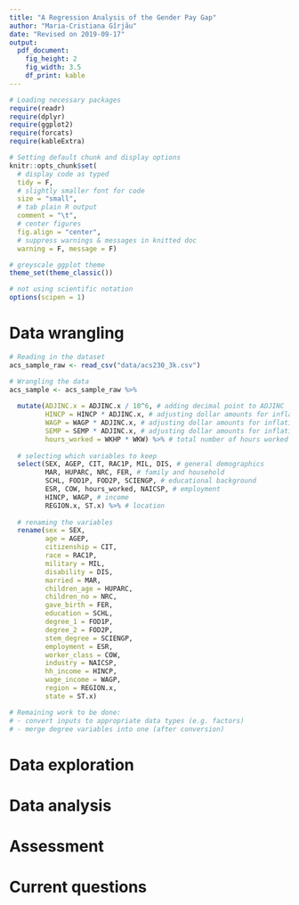 ```yaml
---
title: "A Regression Analysis of the Gender Pay Gap"
author: "Maria-Cristiana Gîrjău"
date: "Revised on 2019-09-17"
output: 
  pdf_document:
    fig_height: 2
    fig_width: 3.5
    df_print: kable
---
```


```r
# Loading necessary packages
require(readr)
require(dplyr)
require(ggplot2)
require(forcats)
require(kableExtra)

# Setting default chunk and display options
knitr::opts_chunk$set(
  # display code as typed
  tidy = F,
  # slightly smaller font for code
  size = "small",
  # tab plain R output
  comment = "\t",
  # center figures
  fig.align = "center",
  # suppress warnings & messages in knitted doc
  warning = F, message = F)   

# greyscale ggplot theme
theme_set(theme_classic())

# not using scientific notation
options(scipen = 1)
```

<!-- This document should include all the code used to wrangle and analze your data. You should comment your code within each code chunk, and you should document your process as you go. This means describing what each code chunk is doing if it's not immediately obvious (e.g., "After reading in the data, we noticed that this categorical variable was being treated as a numeric variable, so we forced it to be a factor instead."), every decision you made (e.g., "In the code below, we dropped every person over 90 years old and collapsed such-and-such categorical variable down to three categories instead of 10."), and what you are gathering from any output (e.g., "The histogram above shows us that the data are skewed right with one extreme outlier around 300."). Only set `echo=F` for code you do not want to receive feedback on. Use `eval=F` if there is code that is not working and that you want help with! -->

# Data wrangling

<!-- Get the data into the format needed for analysis. Any time in other sections that you realize your data should actually look a different way (e.g, maybe you decide you really want to collapse a categorical variable or something), make sure to come back to this section to implement that change from the beginning. This will be an iterative process! -->

```r
# Reading in the dataset
acs_sample_raw <- read_csv("data/acs230_3k.csv")
```

```r
# Wrangling the data
acs_sample <- acs_sample_raw %>%
  
  mutate(ADJINC.x = ADJINC.x / 10^6, # adding decimal point to ADJINC
         HINCP = HINCP * ADJINC.x, # adjusting dollar amounts for inflation
         WAGP = WAGP * ADJINC.x, # adjusting dollar amounts for inflation
         SEMP = SEMP * ADJINC.x, # adjusting dollar amounts for inflation
         hours_worked = WKHP * WKW) %>% # total number of hours worked
  
  # selecting which variables to keep
  select(SEX, AGEP, CIT, RAC1P, MIL, DIS, # general demographics
         MAR, HUPARC, NRC, FER, # family and household
         SCHL, FOD1P, FOD2P, SCIENGP, # educational background
         ESR, COW, hours_worked, NAICSP, # employment
         HINCP, WAGP, # income
         REGION.x, ST.x) %>% # location
  
  # renaming the variables
  rename(sex = SEX,
         age = AGEP,
         citizenship = CIT,
         race = RAC1P,
         military = MIL,
         disability = DIS,
         married = MAR,
         children_age = HUPARC,
         children_no = NRC,
         gave_birth = FER,
         education = SCHL,
         degree_1 = FOD1P,
         degree_2 = FOD2P,
         stem_degree = SCIENGP,
         employment = ESR,
         worker_class = COW,
         industry = NAICSP,
         hh_income = HINCP,
         wage_income = WAGP,
         region = REGION.x,
         state = ST.x)

# Remaining work to be done:
# - convert inputs to appropriate data types (e.g. factors)
# - merge degree variables into one (after conversion)
```

# Data exploration

<!-- Explore distributions and associations graphically and numerically. -->

# Data analysis

<!-- Perform analyses. -->

# Assessment


\newpage

# Current questions

<!-- If you are running into issues or have wrangling problems outside of your skillset, let me know here how I can help! You can also ask for pointers on how to implement a method that maybe we haven't covered in course but you would like to include. -->
